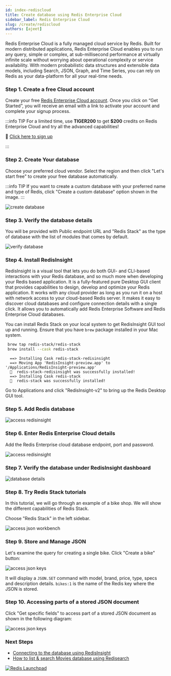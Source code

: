 ```yaml
---
id: index-rediscloud
title: Create database using Redis Enterprise Cloud
sidebar_label: Redis Enterprise Cloud
slug: /create/rediscloud
authors: [ajeet]
---
```


Redis Enterprise Cloud is a fully managed cloud service by Redis. Built for modern distributed applications, Redis Enterprise Cloud enables you to run any query, simple or complex, at sub-millisecond performance at virtually infinite scale without worrying about operational complexity or service availability. With modern probabilistic data structures and extensible data models, including Search, JSON, Graph, and Time Series, you can rely on Redis as your data-platform for all your real-time needs.

### Step 1. Create a free Cloud account

Create your free <a href="https://redis.com/try-free/" target="_blank" rel="noopener">Redis Enterprise Cloud account</a>. Once you click on “Get Started”, you will receive an email with a link to activate your account and complete your signup process.

:::info TIP
For a limited time, use **TIGER200** to get **$200** credits on Redis Enterprise Cloud and try all the advanced capabilities!

:tada: [Click here to sign up](https://redis.com/try-free)

:::

### Step 2. Create Your database

Choose your preferred cloud vendor. Select the region and then click "Let's start free" to create your free database automatically.

:::info TIP
If you want to create a custom database with your preferred name and type of Redis,
click "Create a custom database" option shown in the image.
:::

![create database](images/select_cloud_vendor.png)

### Step 3. Verify the database details

You will be provided with Public endpoint URL and "Redis Stack" as the type of database with the list of modules that comes by default.

![verify database](images/details_database.png)

### Step 4. Install RedisInsight

RedisInsight is a visual tool that lets you do both GUI- and CLI-based interactions with your Redis database, and so much more when developing your Redis based application. It is a fully-featured pure Desktop GUI client that provides capabilities to design, develop and optimize your Redis application. It works with any cloud provider as long as you run it on a host with network access to your cloud-based Redis server. It makes it easy to discover cloud databases and configure connection details with a single click. It allows you to automatically add Redis Enterprise Software and Redis Enterprise Cloud databases.

You can install Redis Stack on your local system to get RedisInsight GUI tool up and running. Ensure that you have `brew` package installed in your Mac system.

```bash
 brew tap redis-stack/redis-stack
 brew install --cask redis-stack
```

```
  ==> Installing Cask redis-stack-redisinsight
  ==> Moving App 'RedisInsight-preview.app' to '/Applications/RedisInsight-preview.app'
  🍺  redis-stack-redisinsight was successfully installed!
  ==> Installing Cask redis-stack
  🍺  redis-stack was successfully installed!
```

Go to Applications and click "RedisInsight-v2" to bring up the Redis Desktop GUI tool.

### Step 5. Add Redis database

![access redisinsight](images/add_database.png)

### Step 6. Enter Redis Enterprise Cloud details

Add the Redis Enterprise cloud database endpoint, port and password.

![access redisinsight](images/database_creds.png)

### Step 7. Verify the database under RedisInsight dashboard

![database details](images/database_details.png)

### Step 8. Try Redis Stack tutorials

In this tutorial, we will go through an example of a bike shop. We will show the different capabilities of Redis Stack.

Choose "Redis Stack" in the left sidebar.

![access json workbench](images/stack1.png)

### Step 9. Store and Manage JSON

Let's examine the query for creating a single bike. Click "Create a bike" button:

![access json keys](images/stack2.png)

It will display a `JSON.SET` command with model, brand, price, type, specs and description details. `bikes:1` is the name of the Redis key where the JSON is stored.

### Step 10. Accessing parts of a stored JSON document

Click "Get specific fields" to access part of a stored JSON document as shown in the following diagram:

![access json keys](images/stack3.png)

### Next Steps

- [Connecting to the database using RedisInsight](/explore/redisinsight/)
- [How to list & search Movies database using Redisearch](/howtos/moviesdatabase/getting-started/)



<a
  href="https://launchpad.redis.com"
  target="_blank"
  rel="noopener"
  className="link">

  <img
    src="/images/launchpad.png"
    className="thumb"
    loading="lazy"
    alt="Redis Launchpad"
  />

</a>
